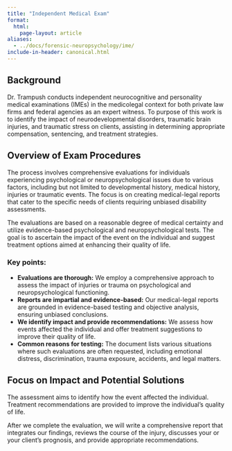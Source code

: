 ```yaml
---
title: "Independent Medical Exam"
format:
  html:
    page-layout: article
aliases:
  - ../docs/forensic-neuropsychology/ime/
include-in-header: canonical.html
---
```


## Background

Dr. Trampush conducts independent neurocognitive and personality medical examinations (IMEs) in the medicolegal context for both private law firms and federal agencies as an expert witness. To purpose of this work is to identify the impact of neurodevelopmental disorders, traumatic brain injuries, and traumatic stress on clients, assisting in determining appropriate compensation, sentencing, and treatment strategies.

## Overview of Exam Procedures

The process involves comprehensive evaluations for individuals experiencing
psychological or neuropsychological issues due to various factors, including but
not limited to developmental history, medical history, injuries or traumatic
events. The focus is on creating medical-legal reports that cater to the
specific needs of clients requiring unbiased disability assessments.

The evaluations are based on a reasonable degree of medical certainty and utilize evidence-based psychological and neuropsychological tests. The goal is to ascertain the impact of the event on the individual and suggest treatment options aimed at enhancing their quality of life.

### Key points:

- **Evaluations are thorough:** We employ a comprehensive approach to assess the impact of injuries or trauma on psychological and neuropsychological functioning.
- **Reports are impartial and evidence-based:** Our medical-legal reports are grounded in evidence-based testing and objective analysis, ensuring unbiased conclusions.
- **We identify impact and provide recommendations:** We assess how events affected the individual and offer treatment suggestions to improve their quality of life.
- **Common reasons for testing:** The document lists various situations where such evaluations are often requested, including emotional distress, discrimination, trauma exposure, accidents, and legal matters.

<!-- ## Objective Evaluations for Legal Concerns:

Comprehensive assessments are conducted to understand the individual's situation.
Medical-legal reports are prepared specifically for legal proceedings, aiming for impartiality.
Opinions are based on established methods and relevant evidence (e.g., psychological/neuropsychological tests). -->

## Focus on Impact and Potential Solutions

The assessment aims to identify how the event affected the individual.
Treatment recommendations are provided to improve the individual's quality of life.

<!-- ### Examples of Situations Where Evaluations May Be Relevant:

- Emotional distress or trauma-related symptoms.
- Workplace issues like discrimination, harassment, or wrongful termination.
- Accidents involving vehicles, industrial settings, or medical/psychological negligence.
- Head injuries with persistent symptoms (post-concussion syndrome).
- Experiences of sexual abuse or harassment. -->

<!-- ## What to Expect
Our personal injury and independent medical evaluations typically involve:

A detailed clinical interview with your client and collateral sources to determine their pre and post-injury functioning. These interviews will help us understand important psychological, medical, and social background information, and their current cognitive and psychological functioning.
Consultation with the attorney or insurance company to determine the medical-legal questions that need to be answered.
A review of medical, psychological, and other collateral documents that help us have a better understanding of your client’s psychological and emotional functioning pre and post-injury.
We will administer neuropsychological and psychological tests to objectively assess for mental health diagnoses or cognitive impairment.

We will administer and interpret paper and computer-based tests to assess for:
- General intellectual abilities
- Higher level executive skills such as reasoning and problem solving
- Attention and concentration
- Language comprehension and communication
- Visual-spatial skills and perception
- Memory impairment
- Motor and sensory skills
- Mood and personality
- Psychological diagnoses -->

After we complete the evaluation, we will write a comprehensive report that
integrates our findings, reviews the course of the injury, discusses your or
your client’s prognosis, and provide appropriate recommendations.

